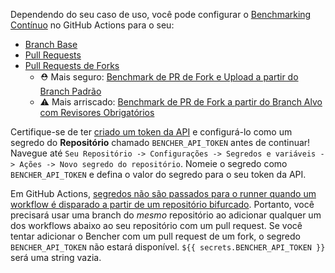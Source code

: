Dependendo do seu caso de uso, você pode configurar o [Benchmarking Contínuo][continuous benchmarking] no GitHub Actions para o seu:

- [Branch Base][base branch]
- [Pull Requests][pull requests]
- [Pull Requests de Forks][fork pull requests]
    - ⛑️ Mais seguro: [Benchmark de PR de Fork e Upload a partir do Branch Padrão][benchmark fork pr and upload from default branch]
    - ⚠️ Mais arriscado: [Benchmark de PR de Fork a partir do Branch Alvo com Revisores Obrigatórios][benchmark fork pr from target branch with required reviewers]

Certifique-se de ter [criado um token da API][create an api token]
e configurá-lo como um segredo do **Repositório** chamado `BENCHER_API_TOKEN` antes de continuar!
Navegue até `Seu Repositório -> Configurações -> Segredos e variáveis -> Ações -> Novo segredo do repositório`.
Nomeie o segredo como `BENCHER_API_TOKEN` e defina o valor do segredo para o seu token da API.

Em GitHub Actions,
[segredos não são passados para o runner quando um workflow é disparado a partir de um repositório bifurcado][github actions secrets].
Portanto, você precisará usar uma branch do _mesmo_ repositório
ao adicionar qualquer um dos workflows abaixo ao seu repositório com um pull request.
Se você tentar adicionar o Bencher com um pull request de um fork,
o segredo `BENCHER_API_TOKEN` não estará disponível.
`${{ secrets.BENCHER_API_TOKEN }}` será uma string vazia.

[github actions secrets]: https://docs.github.com/pt/actions/security-guides/using-secrets-in-github-actions#using-secrets-in-a-workflow

[continuous benchmarking]: /pt/docs/explanation/continuous-benchmarking/
[create an api token]: /pt/docs/tutorial/quick-start/#create-an-api-token

[base branch]: #base-branch
[pull requests]: #pull-requests
[fork pull requests]: #pull-requests-from-forks
[benchmark fork pr and upload from default branch]: #benchmark-fork-pr-and-upload-from-default-branch
[benchmark fork pr from target branch with required reviewers]: #benchmark-fork-pr-from-target-branch-with-required-reviewers